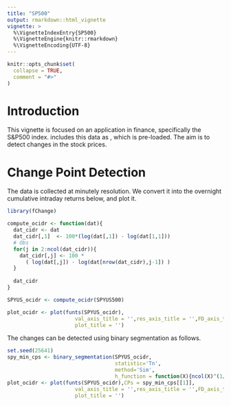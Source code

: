 ```yaml
---
title: "SP500"
output: rmarkdown::html_vignette
vignette: >
  %\VignetteIndexEntry{SP500}
  %\VignetteEngine{knitr::rmarkdown}
  %\VignetteEncoding{UTF-8}
---
```


```r
knitr::opts_chunk$set(
  collapse = TRUE,
  comment = "#>"
)
```

# Introduction

This vignette is focused on an application in finance, specifically the S\&P500 index. \code{fChange} includes this data as \code{SPYUS500}, which is pre-loaded. The aim is to detect changes in the stock prices.

# Change Point Detection

The data is collected at minutely resolution. We convert it into the overnight cumulative intraday returns below, and plot it.
```r
library(fChange)

compute_ocidr <- function(dat){
  dat_cidr <- dat
  dat_cidr[,1]  <- 100*(log(dat[,1]) - log(dat[1,1]))
  # Obs
  for(j in 2:ncol(dat_cidr)){ 
    dat_cidr[,j] <- 100 * 
      ( log(dat[,j]) - log(dat[nrow(dat_cidr),j-1]) )
  }
  
  dat_cidr
}

SPYUS_ocidr <- compute_ocidr(SPYUS500)

plot_ocidr <- plot(funts(SPYUS_ocidr),
                      val_axis_title = '',res_axis_title = '',FD_axis_title = '',
                      plot_title = '')
```

The changes can be detected using binary segmentation as follows.
```r

set.seed(25641)
spy_min_cps <- binary_segmentation(SPYUS_ocidr,
                                   statistic='Tn',
                                   method='Sim',
                                   h_function = function(X){ncol(X)^(1/3)})
plot_ocidr <- plot(funts(SPYUS_ocidr),CPs = spy_min_cps[[1]],
                      val_axis_title = '',res_axis_title = '',FD_axis_title = '',
                      plot_title = '')
```


